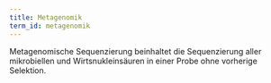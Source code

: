 ```yaml
---
title: Metagenomik
term_id: metagenomik
---
```


Metagenomische Sequenzierung beinhaltet die Sequenzierung aller mikrobiellen und Wirtsnukleinsäuren in einer Probe ohne vorherige Selektion.
